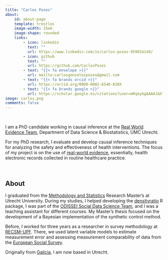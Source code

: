 ```yaml
---
title: "Carlos Poses"
about:
    id: about-page
    template: trestles
    image-width: 15em
    image-shape: rounded
    links:
        - icon: linkedin
          text: ""
          url: https://www.linkedin.com/in/carlos-poses-95901b149/
        - icon: github
          text: ""
          url: https://github.com/CarlosPoses
        - text: "{{< fa envelope >}}"
          url: mailto:carlosgonzalezposes@gmail.com
        - text: "{{< fa brands orcid >}}"
          url: https://orcid.org/0000-0002-6546-838X
        - text: "{{< fa brands google >}}" 
          url: https://scholar.google.es/citations?user=mRqeybgAAAAJ&hl=es&oi=ao
image: carlos.png
comments: false
---
```


::: {#about-page}
<br>

I am a PhD candidate working in causal inference at the [Real World Evidence Team](https://research.umcutrecht.nl/research-groups/real-world-evidence-group/), Department of Data Science & Biostatistics, UMC Utrecht.

For my PhD research, I evaluate and develop causal inference techniques for analyzing the safety and effectiveness of health interventions. The focus of my project is on the use of [real-world evidence](https://www.fda.gov/science-research/science-and-research-special-topics/real-world-evidence), essentially, health electronic records collected in routine healthcare practice.

:::

::: column-body
<br>

## About

I graduated from the [Methodology and Statistics](https://www.uu.nl/en/masters/methodology-and-statistics-behavioural-biomedical-and-social-sciences) Research Master's at Utrecht University. During my studies, I helped developing the [densityratio](https://github.com/thomvolker/densityratio) R package, I was part of the [ODISSEI Social Data Science Team](https://odissei-soda.nl), and I was a teaching assistant for different courses. My Master's thesis focused on the development of a Bayesian implementation of the synthetic control method.

Before, I worked for three years as a researcher in survey methodology at [RECSM-UPF](https://www.upf.edu/web/survey). There, we used latent variable models to estimate measurement error and assessing measurement comparability of data from the [European Social Survey](https://www.europeansocialsurvey.org/methodology/ess-methodology/data-quality-assessment).

Originally from [Galicia](https://en.wikipedia.org/wiki/Galicia_(Spain)), I am now based in Utrecht.
:::
